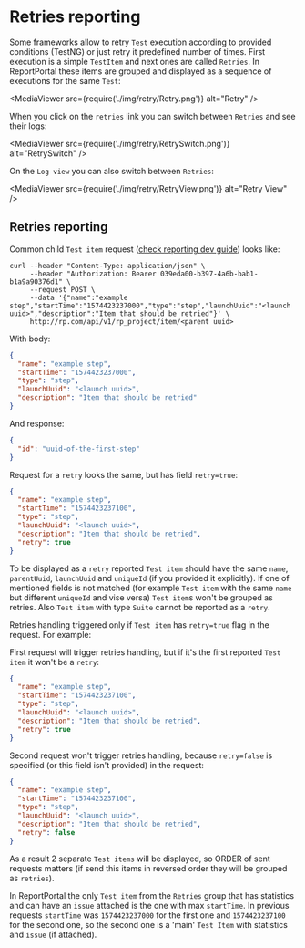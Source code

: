 # Retries reporting

Some frameworks allow to retry `Test` execution according to provided conditions (TestNG) or just retry it predefined number of times.
First execution is a simple `TestItem` and next ones are called `Retries`.
In ReportPortal these items are grouped and displayed as a sequence of executions for the same `Test`:

<MediaViewer src={require('./img/retry/Retry.png')} alt="Retry" />

When you click on the `retries` link you can switch between `Retries` and see their logs:

<MediaViewer src={require('./img/retry/RetrySwitch.png')} alt="RetrySwitch" />

On the `Log view` you can also switch between `Retries`:

<MediaViewer src={require('./img/retry/RetryView.png')} alt="Retry View" />

## Retries reporting

Common child `Test item` request ([check reporting dev guide](https://github.com/reportportal/documentation/blob/master/src/md/src/DevGuides/reporting.md)) looks like: 

```shell
curl --header "Content-Type: application/json" \
     --header "Authorization: Bearer 039eda00-b397-4a6b-bab1-b1a9a90376d1" \
     --request POST \
     --data '{"name":"example step","startTime":"1574423237000","type":"step","launchUuid":"<launch uuid>","description":"Item that should be retried"}' \
     http://rp.com/api/v1/rp_project/item/<parent uuid>
```

With body:

```json
{
  "name": "example step",
  "startTime": "1574423237000",
  "type": "step",
  "launchUuid": "<launch uuid>",
  "description": "Item that should be retried"
}
```

And response:

```json
{
  "id": "uuid-of-the-first-step"
}
```

Request for a `retry` looks the same, but has field `retry=true`:

```json
{
  "name": "example step",
  "startTime": "1574423237100",
  "type": "step",
  "launchUuid": "<launch uuid>",
  "description": "Item that should be retried",
  "retry": true
}
```

To be displayed as a `retry` reported `Test item` should have the same `name`, `parentUuid`, `launchUuid` and `uniqueId` (if you provided it explicitly).
If one of mentioned fields is not matched (for example `Test item` with the same `name` but different `uniqueId` and vise versa) `Test item`s won't be grouped as retries.
Also `Test item` with type `Suite` cannot be reported as a `retry`.

Retries handling triggered only if `Test item` has `retry=true` flag in the request. For example:

First request will trigger retries handling, but if it's the first reported `Test item` it won't be a `retry`:
```json
{
  "name": "example step",
  "startTime": "1574423237100",
  "type": "step",
  "launchUuid": "<launch uuid>",
  "description": "Item that should be retried",
  "retry": true
}
```

Second request won't trigger retries handling, because `retry=false` is specified (or this field isn't provided) in the request:
```json
{
  "name": "example step",
  "startTime": "1574423237100",
  "type": "step",
  "launchUuid": "<launch uuid>",
  "description": "Item that should be retried",
  "retry": false
}
```

As a result 2 separate `Test items` will be displayed, so ORDER of sent requests matters (if send this items in reversed order they will be grouped as `retries`).

In ReportPortal the only `Test item` from the `Retries` group that has statistics and can have an `issue` attached is the one with max `startTime`.
In previous requests `startTime` was `1574423237000` for the first one and `1574423237100` for the second one, so the second one is a 'main' `Test Item`
with statistics and `issue` (if attached).  